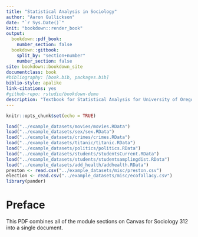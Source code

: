 ```yaml
--- 
title: "Statistical Analysis in Sociology"
author: "Aaron Gullickson"
date: "`r Sys.Date()`"
knit: "bookdown::render_book"
output: 
  bookdown::pdf_book:
    number_section: false
  bookdown::gitbook:
    split_by: "section+number"
    number_section: false
site: bookdown::bookdown_site
documentclass: book
#bibliography: [book.bib, packages.bib]
biblio-style: apalike
link-citations: yes
#github-repo: rstudio/bookdown-demo
description: "Textbook for Statistical Analysis for University of Oregon Sociology"
---
```


```r
knitr::opts_chunk$set(echo = TRUE)
```

```r
load("../example_datasets/movies/movies.RData")
load("../example_datasets/sex/sex.RData")
load("../example_datasets/crimes/crimes.RData")
load("../example_datasets/titanic/titanic.RData")
load("../example_datasets/politics/politics.RData")
load("../example_datasets/students/studentsCurrent.RData")
load("../example_datasets/students/studentsamplingdist.RData")
load("../example_datasets/add_health/addhealth.RData")
preston <- read.csv("../example_datasets/misc/preston.csv")
election <- read.csv("../example_datasets/misc/ecofallacy.csv")
library(pander) 
```
 
# Preface {-}

This PDF combines all of the module sections on Canvas for Sociology 312 into a single document. 

